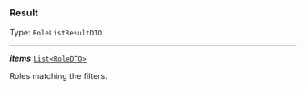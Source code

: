 


### Result

Type: `RoleListResultDTO`

---

***items*** [`List<RoleDTO>`](#roledto)

Roles matching the filters.


